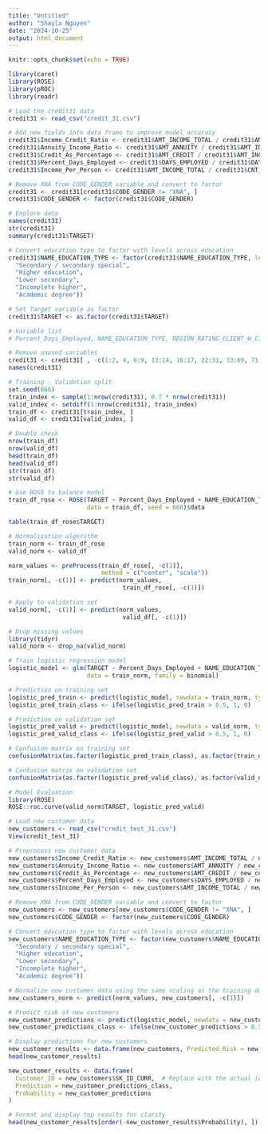 ```yaml
---
title: "Untitled"
author: "Shayla Nguyen"
date: "2024-10-25"
output: html_document
---
```


```r
knitr::opts_chunk$set(echo = TRUE)
```

```r
library(caret)
library(ROSE)
library(pROC)
library(readr)

# Load the credit31 data
credit31 <- read_csv("credit_31.csv")
```

```r
# Add new fields into data frame to improve model accuracy
credit31$Income_Credit_Ratio <- credit31$AMT_INCOME_TOTAL / credit31$AMT_CREDIT
credit31$Annuity_Income_Ratio <- credit31$AMT_ANNUITY / credit31$AMT_INCOME_TOTAL
credit31$Credit_As_Percentage <- credit31$AMT_CREDIT / credit31$AMT_INCOME_TOTAL
credit31$Percent_Days_Employed <- credit31$DAYS_EMPLOYED / credit31$DAYS_BIRTH
credit31$Income_Per_Person <- credit31$AMT_INCOME_TOTAL / credit31$CNT_FAM_MEMBERS

# Remove XNA from CODE_GENDER variable and convert to factor
credit31 <- credit31[credit31$CODE_GENDER != "XNA", ]
credit31$CODE_GENDER <- factor(credit31$CODE_GENDER)

# Explore data
names(credit31)
str(credit31)
summary(credit31$TARGET)

# Convert education type to factor with levels across education 
credit31$NAME_EDUCATION_TYPE <- factor(credit31$NAME_EDUCATION_TYPE, levels = c(
  "Secondary / secondary special",
  "Higher education",
  "Lower secondary",
  "Incomplete higher",
  "Academic degree"))

# Set Target variable as factor 
credit31$TARGET <- as.factor(credit31$TARGET)

# Variable list 
# Percent_Days_Employed, NAME_EDUCATION_TYPE, REGION_RATING_CLIENT_W_CITY, AMT_GOODS_PRICE, CODE_GENDER, DAYS_BIRTH, AMT_CREDIT, AMT_ANNUITY, DAYS_EMPLOYED, DAYS_REGISTRATION, DAYS_ID_PUBLISH, Annuity_Income_Ratio

# Remove unused variables
credit31 <- credit31[ , -c(1:2, 4, 6:9, 13:14, 16:17, 22:31, 33:69, 71, 73)]
names(credit31)

# Training - Validation split 
set.seed(666)
train_index <- sample(1:nrow(credit31), 0.7 * nrow(credit31))
valid_index <- setdiff(1:nrow(credit31), train_index)
train_df <- credit31[train_index, ]
valid_df <- credit31[valid_index, ]

# Double check 
nrow(train_df)
nrow(valid_df)
head(train_df)
head(valid_df)
str(train_df)
str(valid_df)

# Use ROSE to balance model
train_df_rose <- ROSE(TARGET ~ Percent_Days_Employed + NAME_EDUCATION_TYPE + REGION_RATING_CLIENT_W_CITY + AMT_GOODS_PRICE + CODE_GENDER + DAYS_BIRTH + AMT_CREDIT + AMT_ANNUITY + DAYS_EMPLOYED + DAYS_REGISTRATION + DAYS_ID_PUBLISH + Annuity_Income_Ratio,
                      data = train_df, seed = 666)$data

table(train_df_rose$TARGET)

# Normalization algorithm
train_norm <- train_df_rose
valid_norm <- valid_df

norm_values <- preProcess(train_df_rose[, -c(1)],
                          method = c("center", "scale"))
train_norm[, -c(1)] <- predict(norm_values,
                                train_df_rose[, -c(1)])

# Apply to validation set 
valid_norm[, -c(1)] <- predict(norm_values,
                                valid_df[, -c(1)])

# Drop missing values
library(tidyr)
valid_norm <- drop_na(valid_norm)

# Train logistic regression model
logistic_model <- glm(TARGET ~ Percent_Days_Employed + NAME_EDUCATION_TYPE + REGION_RATING_CLIENT_W_CITY + AMT_GOODS_PRICE + CODE_GENDER + DAYS_BIRTH + AMT_CREDIT + AMT_ANNUITY + DAYS_EMPLOYED + DAYS_REGISTRATION + DAYS_ID_PUBLISH + Annuity_Income_Ratio,
                      data = train_norm, family = binomial)

# Prediction on training set
logistic_pred_train <- predict(logistic_model, newdata = train_norm, type = "response")
logistic_pred_train_class <- ifelse(logistic_pred_train > 0.5, 1, 0)

# Prediction on validation set 
logistic_pred_valid <- predict(logistic_model, newdata = valid_norm, type = "response")
logistic_pred_valid_class <- ifelse(logistic_pred_valid > 0.5, 1, 0)

# Confusion matrix on training set 
confusionMatrix(as.factor(logistic_pred_train_class), as.factor(train_norm$TARGET), positive = "1")

# Confusion matrix on validation set 
confusionMatrix(as.factor(logistic_pred_valid_class), as.factor(valid_norm$TARGET), positive = "1")

# Model Evaluation
library(ROSE)
ROSE::roc.curve(valid_norm$TARGET, logistic_pred_valid)

# Load new customer data
new_customers <- read_csv("credit_test_31.csv")
View(credit_test_31)

# Preprocess new customer data
new_customers$Income_Credit_Ratio <- new_customers$AMT_INCOME_TOTAL / new_customers$AMT_CREDIT
new_customers$Annuity_Income_Ratio <- new_customers$AMT_ANNUITY / new_customers$AMT_INCOME_TOTAL
new_customers$Credit_As_Percentage <- new_customers$AMT_CREDIT / new_customers$AMT_INCOME_TOTAL
new_customers$Percent_Days_Employed <- new_customers$DAYS_EMPLOYED / new_customers$DAYS_BIRTH
new_customers$Income_Per_Person <- new_customers$AMT_INCOME_TOTAL / new_customers$CNT_FAM_MEMBERS

# Remove XNA from CODE_GENDER variable and convert to factor
new_customers <- new_customers[new_customers$CODE_GENDER != "XNA", ]
new_customers$CODE_GENDER <- factor(new_customers$CODE_GENDER)

# Convert education type to factor with levels across education 
new_customers$NAME_EDUCATION_TYPE <- factor(new_customers$NAME_EDUCATION_TYPE, levels = c(
  "Secondary / secondary special",
  "Higher education",
  "Lower secondary",
  "Incomplete higher",
  "Academic degree"))

# Normalize new customer data using the same scaling as the training data
new_customers_norm <- predict(norm_values, new_customers[, -c(1)])

# Predict risk of new customers
new_customer_predictions <- predict(logistic_model, newdata = new_customers_norm, type = "response")
new_customer_predictions_class <- ifelse(new_customer_predictions > 0.5, 1, 0)

# Display predictions for new customers
new_customer_results <- data.frame(new_customers, Predicted_Risk = new_customer_predictions_class)
head(new_customer_results)
```
```r
new_customer_results <- data.frame(
  Customer_ID = new_customers$SK_ID_CURR,  # Replace with the actual identifier column if different
  Prediction = new_customer_predictions_class,
  Probability = new_customer_predictions
)

# Format and display top results for clarity
head(new_customer_results[order(-new_customer_results$Probability), ])  # Top predictions with high probability
```

